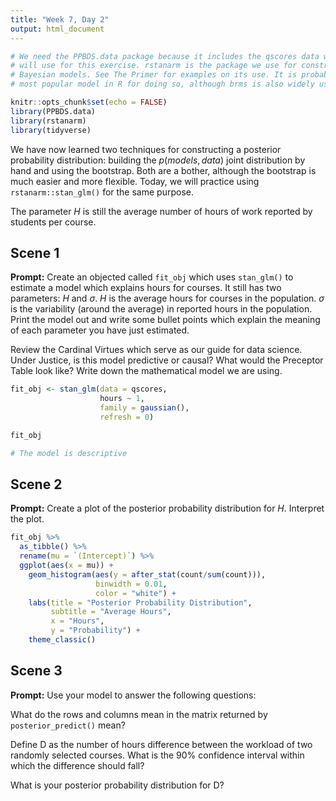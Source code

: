 ```yaml
---
title: "Week 7, Day 2"
output: html_document
---
```


```r
# We need the PPBDS.data package because it includes the qscores data which we
# will use for this exercise. rstanarm is the package we use for constructing
# Bayesian models. See The Primer for examples on its use. It is probably the
# most popular model in R for doing so, although brms is also widely used.

knitr::opts_chunk$set(echo = FALSE)
library(PPBDS.data)
library(rstanarm)
library(tidyverse)
```

We have now learned two techniques for constructing a posterior probability distribution: building the $p(models, data)$ joint distribution by hand and using the bootstrap. Both are a bother, although the bootstrap is much easier and more flexible. Today, we will practice using `rstanarm::stan_glm()` for the same purpose.

The parameter $H$ is still the average number of hours of work reported by students per course. 


## Scene 1

**Prompt:** Create an objected called `fit_obj` which uses `stan_glm()` to estimate a model which explains hours for courses. It still has two parameters: $H$ and $\sigma$. $H$ is the average hours for courses in the population. $\sigma$ is the variability (around the average) in reported hours in the population. Print the model out and write some bullet points which explain the meaning of each parameter you have just estimated.

Review the Cardinal Virtues which serve as our guide for data science. Under Justice, is this model predictive or causal? What would the Preceptor Table look like? Write down the mathematical model we are using.

```r

fit_obj <- stan_glm(data = qscores,
                    hours ~ 1,
                    family = gaussian(),
                    refresh = 0)

fit_obj

# The model is descriptive

```

## Scene 2

**Prompt:** Create a plot of the posterior probability distribution for $H$. Interpret the plot. 

```r

fit_obj %>%
  as_tibble() %>%
  rename(mu = `(Intercept)`) %>% 
  ggplot(aes(x = mu)) +
    geom_histogram(aes(y = after_stat(count/sum(count))), 
                   binwidth = 0.01, 
                   color = "white") +
    labs(title = "Posterior Probability Distribution",
         subtitle = "Average Hours",
         x = "Hours",
         y = "Probability") +
    theme_classic()

```

## Scene 3

**Prompt:** Use your model to answer the following questions: 

What do the rows and columns mean in the matrix returned by `posterior_predict()` mean?


Define D as the number of hours difference between the workload of two randomly selected courses. What is the 90% confidence interval within which the difference should fall?  


What is your posterior probability distribution for D? 




